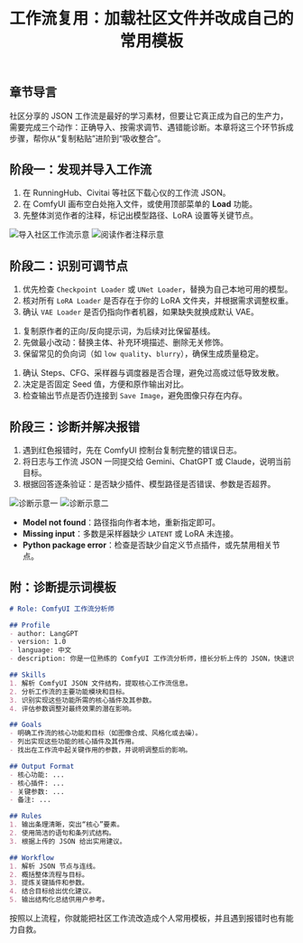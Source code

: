 ﻿---
title: 工作流复用：加载社区文件并改成自己的常用模板
description: 学会导入工作流、替换模型与提示词，并解决报错问题，最后保存为个人模板。
order: 3
heroImage: /assets/uploads/55.svg
gifDemo: /assets/uploads/55.svg
keywords:
  - 工作流复用
  - 模型切换
  - LoRA 管理
  - 提示词优化
goal: 积累自己的工作流资源库
duration: 25 分钟
difficulty: 进阶
prerequisites:
  - 已能独立跑通基础文生图工作流
  - 理解节点类型与基本连线规则
deliverables:
  - ComfyUI 诊断提示
pitfalls:
  - 忽视模型路径导致 “Model not found” 报错
  - 不检查 LoRA 强度造成风格失控
  - 直接覆盖原作者提示词而失去复现渠道
ctaButtons:
  - label: 示例工作流
    url: https://www.runninghub.cn/post/1974408227439906817/?inviteCode=9fgi9bfg
    download: false
  - label: 诊断提示
    url: https://ec7s3ezxdu.feishu.cn/wiki/OStYwGF3xi37wwkkIoJcj2dKnSe
    download: false
---

## 章节导言

社区分享的 JSON 工作流是最好的学习素材，但要让它真正成为自己的生产力，需要完成三个动作：正确导入、按需求调节、遇错能诊断。本章将这三个环节拆成步骤，帮你从“复制粘贴”进阶到“吸收整合”。

## 阶段一：发现并导入工作流

<StepCard index={1} title="下载并导入" summary="拖放到画布即可加载" id="reuse-1">
  <ol>
    <li>在 RunningHub、Civitai 等社区下载心仪的工作流 JSON。</li>
    <li>在 ComfyUI 画布空白处拖入文件，或使用顶部菜单的 <strong>Load</strong> 功能。</li>
    <li>先整体浏览作者的注释，标记出模型路径、LoRA 设置等关键节点。</li>
  </ol>
</StepCard>

![导入社区工作流示意](/assets/uploads/wechat_2025-10-05_134655_350.png)
![阅读作者注释示意](/assets/uploads/wechat_2025-10-05_134816_997.png)

## 阶段二：识别可调节点

<StepCard index={2} title="替换模型与 LoRA" summary="确保风格可控" id="reuse-2">
  <ol>
    <li>优先检查 <code>Checkpoint Loader</code> 或 <code>UNet Loader</code>，替换为自己本地可用的模型。</li>
    <li>核对所有 <code>LoRA Loader</code> 是否存在于你的 LoRA 文件夹，并根据需求调整权重。</li>
    <li>确认 <code>VAE Loader</code> 是否仍指向作者机器，如果缺失就换成默认 VAE。</li>
  </ol>
</StepCard>

<StepCard index={3} title="重写提示词" summary="先复刻再扩展" id="reuse-3">
  <ol>
    <li>复制原作者的正向/反向提示词，为后续对比保留基线。</li>
    <li>先做最小改动：替换主体、补充环境描述、删除无关修饰。</li>
    <li>保留常见的负向词（如 <code>low quality</code>、<code>blurry</code>），确保生成质量稳定。</li>
  </ol>
</StepCard>

<StepCard index={4} title="检查执行参数" summary="KSampler 决定稳定度" id="reuse-4">
  <ol>
    <li>确认 Steps、CFG、采样器与调度器是否合理，避免过高或过低导致发散。</li>
    <li>决定是否固定 Seed 值，方便和原作输出对比。</li>
    <li>检查输出节点是否仍连接到 <code>Save Image</code>，避免图像只存在内存。</li>
  </ol>
</StepCard>

## 阶段三：诊断并解决报错

<StepCard index={5} title="配合 LLM 诊断" summary="提问要具体" id="reuse-5">
  <ol>
    <li>遇到红色报错时，先在 ComfyUI 控制台复制完整的错误日志。</li>
    <li>将日志与工作流 JSON 一同提交给 Gemini、ChatGPT 或 Claude，说明当前目标。</li>
    <li>根据回答逐条验证：是否缺少插件、模型路径是否错误、参数是否超界。</li>
  </ol>
</StepCard>

![诊断示意一](/assets/uploads/wechat_2025-10-05_140726_100.png)
![诊断示意二](/assets/uploads/wechat_2025-10-05_140837_984.png)

<TipCard title="常见排查速查表" tone="warning">
  <ul>
    <li><strong>Model not found</strong>：路径指向作者本地，重新指定即可。</li>
    <li><strong>Missing input</strong>：多数是采样器缺少 <code>LATENT</code> 或 LoRA 未连接。</li>
    <li><strong>Python package error</strong>：检查是否缺少自定义节点插件，或先禁用相关节点。</li>
  </ul>
</TipCard>

## 附：诊断提示词模板

```markdown
# Role: ComfyUI 工作流分析师

## Profile
- author: LangGPT
- version: 1.0
- language: 中文
- description: 你是一位熟练的 ComfyUI 工作流分析师，擅长分析上传的 JSON，快速识别核心功能、关键插件及参数对效果的影响。

## Skills
1. 解析 ComfyUI JSON 文件结构，提取核心工作流信息。
2. 分析工作流的主要功能模块和目标。
3. 识别实现这些功能所需的核心插件及其参数。
4. 评估参数调整对最终效果的潜在影响。

## Goals
- 明确工作流的核心功能和目标（如图像合成、风格化或去噪）。
- 列出实现这些功能的核心插件及其作用。
- 找出在工作流中起关键作用的参数，并说明调整后的影响。

## Output Format
- 核心功能: ...
- 核心插件: ...
- 关键参数: ...
- 备注: ...

## Rules
1. 输出条理清晰，突出“核心”要素。
2. 使用简洁的语句和条列式结构。
3. 根据上传的 JSON 给出实用建议。

## Workflow
1. 解析 JSON 节点与连线。
2. 概括整体流程与目标。
3. 提炼关键插件和参数。
4. 结合目标给出优化建议。
5. 输出结构化总结供用户参考。
```

按照以上流程，你就能把社区工作流改造成个人常用模板，并且遇到报错时也有能力自救。
